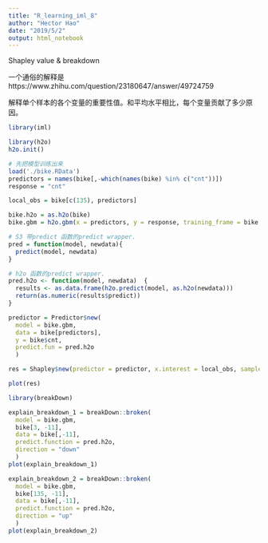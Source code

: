 ```yaml
---
title: "R_learning_iml_8"
author: "Hector Hao"
date: "2019/5/2"
output: html_notebook
---
```


Shapley value & breakdown

一个通俗的解释是https://www.zhihu.com/question/23180647/answer/49724759

解释单个样本的各个变量的重要性值。和平均水平相比，每个变量贡献了多少原因。

```r
library(iml)

```
```r

library(h2o)
h2o.init()

# 先把模型训练出来
load('./bike.RData')
predictors = names(bike[,-which(names(bike) %in% c("cnt"))])
response = "cnt"

local_obs = bike[c(135), predictors]

bike.h2o = as.h2o(bike)
bike.gbm = h2o.gbm(x = predictors, y = response, training_frame = bike.h2o, ntrees = 80)

```

```r
# S3 带predict 函数的predict wrapper.
pred = function(model, newdata){
  predict(model, newdata)
}

# h2o 函数的predict wrapper.
pred.h2o <- function(model, newdata)  {
  results <- as.data.frame(h2o.predict(model, as.h2o(newdata)))
  return(as.numeric(results$predict))
}

predictor = Predictor$new( 
  model = bike.gbm,
  data = bike[predictors],
  y = bike$cnt,
  predict.fun = pred.h2o
  )

res = Shapley$new(predictor = predictor, x.interest = local_obs, sample.size = 2000)

plot(res)
```


```r
library(breakDown)
```

```r

explain_breakdown_1 = breakDown::broken(
  model = bike.gbm,
  bike[3, -11], 
  data = bike[,-11],
  predict.function = pred.h2o,
  direction = "down"
  )
plot(explain_breakdown_1)

```
```r
explain_breakdown_2 = breakDown::broken(
  model = bike.gbm,
  bike[135, -11], 
  data = bike[,-11],
  predict.function = pred.h2o,
  direction = "up"
  )
plot(explain_breakdown_2)
```
